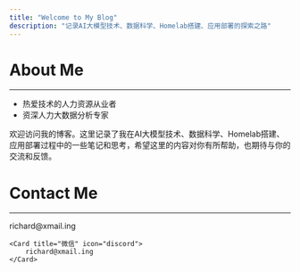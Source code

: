 ```yaml
---
title: "Welcome to My Blog"
description: "记录AI大模型技术、数据科学、Homelab搭建、应用部署的探索之路"
---
```



# About Me

---

<Card title="" icon="star">

- 热爱技术的人力资源从业者
- 资深人力大数据分析专家

欢迎访问我的博客。这里记录了我在AI大模型技术、数据科学、Homelab搭建、应用部署过程中的一些笔记和思考，希望这里的内容对你有所帮助，也期待与你的交流和反馈。

</Card>

# Contact Me

---

<CardGrid>
    <Card title="Email" icon="email">
        richard@xmail.ing
    </Card>

    <Card title="微信" icon="discord">
        richard@xmail.ing
    </Card>
</CardGrid>